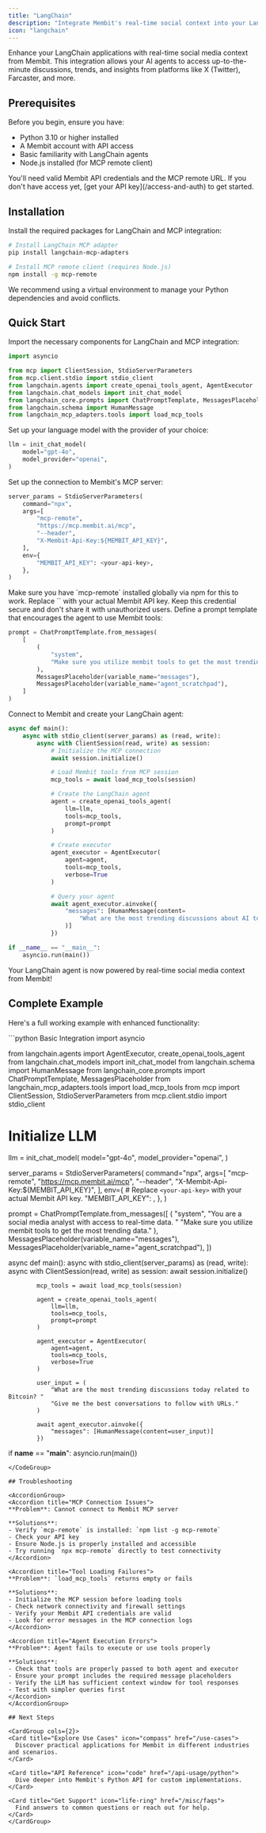 ```yaml
---
title: "LangChain"
description: "Integrate Membit's real-time social context into your LangChain agents and applications using MCP tools."
icon: "langchain"
---
```


Enhance your LangChain applications with real-time social media context from Membit. This integration allows your AI agents to access up-to-the-minute discussions, trends, and insights from platforms like X (Twitter), Farcaster, and more.

## Prerequisites

Before you begin, ensure you have:

- Python 3.10 or higher installed
- A Membit account with API access
- Basic familiarity with LangChain agents
- Node.js installed (for MCP remote client)

<Warning>
You'll need valid Membit API credentials and the MCP remote URL. If you don't have access yet, [get your API key](/access-and-auth) to get started.
</Warning>

## Installation

Install the required packages for LangChain and MCP integration:

```bash
# Install LangChain MCP adapter
pip install langchain-mcp-adapters

# Install MCP remote client (requires Node.js)
npm install -g mcp-remote
```

<Tip>
We recommend using a virtual environment to manage your Python dependencies and avoid conflicts.
</Tip>

## Quick Start

<Steps>
<Step title="Import required modules">
Import the necessary components for LangChain and MCP integration:

```python
import asyncio

from mcp import ClientSession, StdioServerParameters
from mcp.client.stdio import stdio_client
from langchain.agents import create_openai_tools_agent, AgentExecutor
from langchain.chat_models import init_chat_model
from langchain_core.prompts import ChatPromptTemplate, MessagesPlaceholder
from langchain.schema import HumanMessage
from langchain_mcp_adapters.tools import load_mcp_tools
```
</Step>

<Step title="Configure your LLM">
Set up your language model with the provider of your choice:

```python
llm = init_chat_model(
    model="gpt-4o",
    model_provider="openai",
)
```
</Step>

<Step title="Configure MCP server parameters">
Set up the connection to Membit's MCP server:

```python
server_params = StdioServerParameters(
    command="npx",
    args=[
        "mcp-remote",
        "https://mcp.membit.ai/mcp",
        "--header",
        "X-Membit-Api-Key:${MEMBIT_API_KEY}",
    ],
    env={
        "MEMBIT_API_KEY": <your-api-key>,
    },
)
```

<Note>
Make sure you have `mcp-remote` installed globally via npm for this to work.
</Note>

<Warning>
Replace `<your-api-key>` with your actual Membit API key. Keep this credential secure and don't share it with unauthorized users.
</Warning>
</Step>

<Step title="Create agent prompt">
Define a prompt template that encourages the agent to use Membit tools:

```python
prompt = ChatPromptTemplate.from_messages(
    [
        (
            "system",
            "Make sure you utilize membit tools to get the most trending data."
        ),
        MessagesPlaceholder(variable_name="messages"),
        MessagesPlaceholder(variable_name="agent_scratchpad"),
    ]
)
```
</Step>

<Step title="Create and run your agent">
Connect to Membit and create your LangChain agent:

```python
async def main():
    async with stdio_client(server_params) as (read, write):
        async with ClientSession(read, write) as session:
            # Initialize the MCP connection
            await session.initialize()

            # Load Membit tools from MCP session
            mcp_tools = await load_mcp_tools(session)

            # Create the LangChain agent
            agent = create_openai_tools_agent(
                llm=llm, 
                tools=mcp_tools, 
                prompt=prompt
            )

            # Create executor
            agent_executor = AgentExecutor(
                agent=agent, 
                tools=mcp_tools, 
                verbose=True
            )

            # Query your agent
            await agent_executor.ainvoke({
                "messages": [HumanMessage(content=
                    "What are the most trending discussions about AI today?"
                )]
            })

if __name__ == "__main__":
    asyncio.run(main())
```

<Check>
Your LangChain agent is now powered by real-time social media context from Membit!
</Check>
</Step>
</Steps>

## Complete Example

Here's a full working example with enhanced functionality:

<CodeGroup>
```python Basic Integration
import asyncio

from langchain.agents import AgentExecutor, create_openai_tools_agent
from langchain.chat_models import init_chat_model
from langchain.schema import HumanMessage
from langchain_core.prompts import ChatPromptTemplate, MessagesPlaceholder
from langchain_mcp_adapters.tools import load_mcp_tools
from mcp import ClientSession, StdioServerParameters
from mcp.client.stdio import stdio_client

# Initialize LLM
llm = init_chat_model(
    model="gpt-4o",
    model_provider="openai",
)

server_params = StdioServerParameters(
    command="npx",
    args=[
        "mcp-remote",
        "https://mcp.membit.ai/mcp",
        "--header",
        "X-Membit-Api-Key:${MEMBIT_API_KEY}",
    ],
    env={
        # Replace `<your-api-key>` with your actual Membit API key.
        "MEMBIT_API_KEY": <your-api-key>,
    },
)

prompt = ChatPromptTemplate.from_messages([
    (
        "system",
        "You are a social media analyst with access to real-time data. "
        "Make sure you utilize membit tools to get the most trending data."
    ),
    MessagesPlaceholder(variable_name="messages"),
    MessagesPlaceholder(variable_name="agent_scratchpad"),
])

async def main():
    async with stdio_client(server_params) as (read, write):
        async with ClientSession(read, write) as session:
            await session.initialize()
            
            mcp_tools = await load_mcp_tools(session)
            
            agent = create_openai_tools_agent(
                llm=llm, 
                tools=mcp_tools, 
                prompt=prompt
            )
            
            agent_executor = AgentExecutor(
                agent=agent, 
                tools=mcp_tools, 
                verbose=True
            )
            
            user_input = (
                "What are the most trending discussions today related to Bitcoin? "
                "Give me the best conversations to follow with URLs."
            )
            
            await agent_executor.ainvoke({
                "messages": [HumanMessage(content=user_input)]
            })
            

if __name__ == "__main__":
    asyncio.run(main())
```
</CodeGroup>

## Troubleshooting

<AccordionGroup>
<Accordion title="MCP Connection Issues">
**Problem**: Cannot connect to Membit MCP server

**Solutions**:
- Verify `mcp-remote` is installed: `npm list -g mcp-remote`
- Check your API key
- Ensure Node.js is properly installed and accessible
- Try running `npx mcp-remote` directly to test connectivity
</Accordion>

<Accordion title="Tool Loading Failures">
**Problem**: `load_mcp_tools` returns empty or fails

**Solutions**:
- Initialize the MCP session before loading tools
- Check network connectivity and firewall settings
- Verify your Membit API credentials are valid
- Look for error messages in the MCP connection logs
</Accordion>

<Accordion title="Agent Execution Errors">
**Problem**: Agent fails to execute or use tools properly

**Solutions**:
- Check that tools are properly passed to both agent and executor
- Ensure your prompt includes the required message placeholders
- Verify the LLM has sufficient context window for tool responses
- Test with simpler queries first
</Accordion>
</AccordionGroup>

## Next Steps

<CardGroup cols={2}>
<Card title="Explore Use Cases" icon="compass" href="/use-cases">
  Discover practical applications for Membit in different industries and scenarios.
</Card>

<Card title="API Reference" icon="code" href="/api-usage/python">
  Dive deeper into Membit's Python API for custom implementations.
</Card>

<Card title="Get Support" icon="life-ring" href="/misc/faqs">
  Find answers to common questions or reach out for help.
</Card>
</CardGroup>
